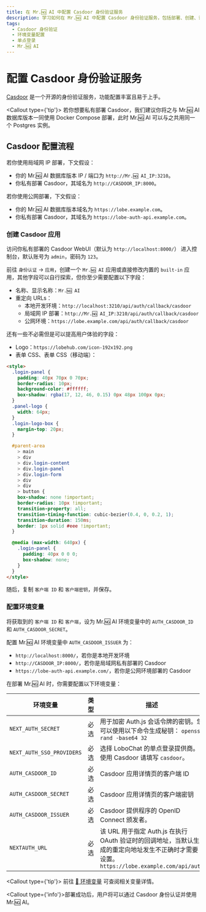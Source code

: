 ```yaml
---
title: 在 Mr.🆖 AI 中配置 Casdoor 身份验证服务
description: 学习如何在 Mr.🆖 AI 中配置 Casdoor 身份验证服务，包括部署、创建、设置权限和环境变量。
tags:
  - Casdoor 身份验证
  - 环境变量配置
  - 单点登录
  - Mr.🆖 AI
---
```


# 配置 Casdoor 身份验证服务

[Casdoor](https://github.com/casdoor/casdoor) 是一个开源的身份验证服务，功能配置丰富且易于上手。

<Callout type={'tip'}>
  若你想要私有部署 Casdoor，我们建议你将之与 Mr.🆖 AI 数据库版本一同使用 Docker Compose 部署，此时
  Mr.🆖 AI 可以与之共用同一个 Postgres 实例。
</Callout>

## Casdoor 配置流程

若你使用局域网 IP 部署，下文假设：

- 你的 Mr.🆖 AI 数据库版本 IP / 端口为 `http://Mr.🆖 AI_IP:3210`。
- 你私有部署 Casdoor，其域名为 `http://CASDOOR_IP:8000`。

若你使用公网部署，下文假设：

- 你的 Mr.🆖 AI 数据库版本域名为 `https://lobe.example.com`。
- 你私有部署 Casdoor，其域名为 `https://lobe-auth-api.example.com`。

<Steps>

### 创建 Casdoor 应用

访问你私有部署的 Casdoor WebUI（默认为 `http://localhost:8000/`） 进入控制台，默认账号为 `admin`，密码为 `123`。

前往 `身份认证` -> `应用`，创建一个 `Mr.🆖 AI` 应用或直接修改内置的 `built-in` 应用，其他字段可以自行探索，但你至少需要配置以下字段：

- 名称、显示名称：`Mr.🆖 AI`
- 重定向 URLs：
  - 本地开发环境：`http://localhost:3210/api/auth/callback/casdoor`
  - 局域网 IP 部署：`http://Mr.🆖 AI_IP:3210/api/auth/callback/casdoor`
  - 公网环境：`https://lobe.example.com/api/auth/callback/casdoor`

还有一些不必需但是可以提高用户体验的字段：

- Logo：`https://lobehub.com/icon-192x192.png`
- 表单 CSS、表单 CSS（移动端）：

```html
<style>
  .login-panel {
    padding: 40px 70px 0 70px;
    border-radius: 10px;
    background-color: #ffffff;
    box-shadow: rgba(17, 12, 46, 0.15) 0px 48px 100px 0px;
  }
  .panel-logo {
    width: 64px;
  }
  .login-logo-box {
    margin-top: 20px;
  }

  #parent-area
    > main
    > div
    > div.login-content
    > div.login-panel
    > div.login-form
    > div
    > div
    > button {
    box-shadow: none !important;
    border-radius: 10px !important;
    transition-property: all;
    transition-timing-function: cubic-bezier(0.4, 0, 0.2, 1);
    transition-duration: 150ms;
    border: 1px solid #eee !important;
  }

  @media (max-width: 640px) {
    .login-panel {
      padding: 40px 0 0 0;
      box-shadow: none;
    }
  }
</style>
```

随后，复制 `客户端 ID` 和 `客户端密钥`，并保存。

### 配置环境变量

将获取到的 `客户端 ID` 和 `客户端`，设为 Mr.🆖 AI 环境变量中的 `AUTH_CASDOOR_ID` 和 `AUTH_CASDOOR_SECRET`。

配置 Mr.🆖 AI 环境变量中 `AUTH_CASDOOR_ISSUER` 为：

- `http://localhost:8000/`，若你是本地开发环境
- `http://CASDOOR_IP:8000/`，若你是局域网私有部署的 Casdoor
- `https://lobe-auth-api.example.com/`，若你是公网环境部署的 Casdoor

在部署 Mr.🆖 AI 时，你需要配置以下环境变量：

| 环境变量 | 类型 | 描述 |
| --- | --- | --- |
| `NEXT_AUTH_SECRET` | 必选 | 用于加密 Auth.js 会话令牌的密钥。您可以使用以下命令生成秘钥： `openssl rand -base64 32` |
| `NEXT_AUTH_SSO_PROVIDERS` | 必选 | 选择 LoboChat 的单点登录提供商。使用 Casdoor 请填写 `casdoor`。 |
| `AUTH_CASDOOR_ID` | 必选 | Casdoor 应用详情页的客户端 ID |
| `AUTH_CASDOOR_SECRET` | 必选 | Casdoor 应用详情页的客户端密钥 |
| `AUTH_CASDOOR_ISSUER` | 必选 | Casdoor 提供程序的 OpenID Connect 颁发者。 |
| `NEXTAUTH_URL` | 必选 | 该 URL 用于指定 Auth.js 在执行 OAuth 验证时的回调地址，当默认生成的重定向地址发生不正确时才需要设置。`https://lobe.example.com/api/auth` |

  <Callout type={'tip'}>
    前往 [📘 环境变量](/zh/docs/self-hosting/environment-variables/auth#casdoor) 可查阅相关变量详情。

</Callout>
</Steps>

<Callout type={'info'}>部署成功后，用户将可以通过 Casdoor 身份认证并使用 Mr.🆖 AI。</Callout>
